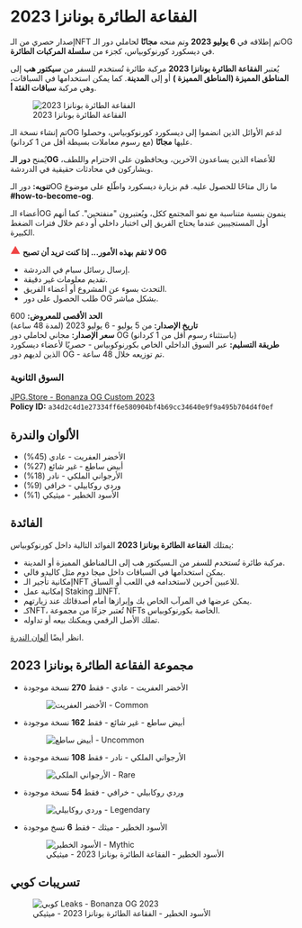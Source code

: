 # الفقاعة الطائرة بونانزا 2023  

إصدار حصري من الـNFT تم إطلاقه في **6 يوليو 2023** وتم منحه **مجانًا** لحاملي دور الـOG في ديسكورد كورنوكوبياس، كجزء من **سلسلة المركبات الطائرة**.  

يُعتبر **الفقاعة الطائرة بونانزا 2023** مركبة طائرة تُستخدم للسفر من **سيكتور هب** إلى **المناطق المميزة (المناطق المميزة )** أو إلى **المدينة**. كما يمكن استخدامها في السباقات، وهي مركبة **سباقات الفئة أ**.  

<figure className="img-center">
  <img src="/images/nfts/bubblejett/hero.avif" alt="الفقاعة الطائرة بونانزا 2023" />
  <figcaption>الفقاعة الطائرة بونانزا 2023</figcaption>
</figure>  

تم إنشاء نسخة الـOG لدعم الأوائل الذين انضموا إلى ديسكورد كورنوكوبياس، وحصلوا عليها **مجانًا** (مع رسوم معاملات بسيطة أقل من 1 كردانو).  

يُمنح **دور الـOG** للأعضاء الذين يساعدون الآخرين، ويحافظون على الاحترام واللطف، ويشاركون في محادثات حقيقية في الدردشة.  

<div className="note-box success">
  <strong>تنويه:</strong> دور الـOG ما زال متاحًا للحصول عليه. قم بزيارة ديسكورد واطّلع على موضوع <b>#how-to-become-og</b>.
</div>  

أعضاء الـOG ينمون بنسبة متناسبة مع نمو المجتمع ككل، ويُعتبرون "منفتحين". كما أنهم أول المستجيبين عندما يحتاج الفريق إلى اختبار داخلي أو دعم خلال فترات الضغط الكبيرة.  

<div className="note-box danger">
  <span style={{display:'inline-flex',alignItems:'center',gap:'8px'}}> 
    <svg width="18" height="18" viewBox="0 0 24 24" fill="#ef4444" aria-hidden="true">
      <path d="M1 21h22L12 2 1 21zm12-3h-2v2h2v-2zm0-6h-2v5h2v-5z"/>
    </svg>
    <strong>لا تقم بهذه الأمور... إذا كنت تريد أن تصبح OG</strong>
  </span>
  <ul className="styled-list" style={{marginTop:'8px'}}>
    <li>إرسال رسائل سبام في الدردشة.</li>
    <li>تقديم معلومات غير دقيقة.</li>
    <li>التحدث بسوء عن المشروع أو أعضاء الفريق.</li>
    <li>طلب الحصول على دور OG بشكل مباشر.</li>
  </ul>
</div>  

**الحد الأقصى للمعروض:** 600  
**تاريخ الإصدار:** من 5 يوليو - 6 يوليو 2023 (لمدة 48 ساعة)  
**سعر الإصدار:** مجاني لحاملي دور OG (باستثناء رسوم أقل من 1 كردانو)  
**طريقة التسليم:** عبر السوق الداخلي الخاص بكورنوكوبياس - حصريًا لأعضاء ديسكورد الذين لديهم دور OG - تم توزيعه خلال 48 ساعة.  

### السوق الثانوية  
<a href="https://www.jpg.store/collection/cornuكوبيas-bubblejett-bonanza-og-custom-2023" target="_blank" rel="noopener noreferrer">
  JPG.Store - Bonanza OG Custom 2023
</a>  

<div className="note-box success">
  <strong>Policy ID:</strong> <code>a34d2c4d1e27334ff6e580904bf4b69cc34640e9f9a495b704d4f0ef</code>
</div>  

## الألوان والندرة  

<ul className="styled-list">
  <li><span className="rarity-common">الأخضر العفريت - عادي</span> (45%)</li>
  <li><span className="rarity-uncommon">أبيض ساطع - غير شائع</span> (27%)</li>
  <li><span className="rarity-rare">الأرجواني الملكي - نادر</span> (18%)</li>
  <li><span className="rarity-legendary">وردي روكابيلي - خرافي</span> (9%)</li>
  <li><span className="rarity-mythic">الأسود الخطير - ميثيكي</span> (1%)</li>
</ul>  

## الفائدة  

يمتلك **الفقاعة الطائرة بونانزا 2023** الفوائد التالية داخل كورنوكوبياس:  

<ul className="styled-list">
  <li>مركبة طائرة تُستخدم للسفر من الـسيكتور هب إلى الـالمناطق المميزة  أو المدينة.</li>
  <li>يمكن استخدامها في السباقات داخل ميجا دوم مثل كاليدو فالي.</li>
  <li>إمكانية تأجير الـNFT للاعبين آخرين لاستخدامه في اللعب أو السباق.</li>
  <li>إمكانية عمل Staking للـNFT.</li>
  <li>يمكن عرضها في المرآب الخاص بك وإبرازها أمام أصدقائك عند زيارتهم.</li>
  <li>كـNFT، تُعتبر جزءًا من مجموعة NFTs الخاصة بكورنوكوبياس.</li>
  <li>تملك الأصل الرقمي ويمكنك بيعه أو تداوله.</li>
</ul>  

<p className="rm-note">انظر أيضًا <a href="/blockchain/nfts#rarities-formatting">ألوان الندرة</a>.</p>  

## مجموعة الفقاعة الطائرة بونانزا 2023  

- الأخضر العفريت - عادي - فقط **270** نسخة موجودة  
  <figure className="img-center">
    <img src="/images/nfts/bubblejett/gremlin-green.avif" alt="الأخضر العفريت - Common" />
  </figure>  

- أبيض ساطع - غير شائع - فقط **162** نسخة موجودة  
  <figure className="img-center">
    <img src="/images/nfts/bubblejett/bright-white.avif" alt="أبيض ساطع - Uncommon" />
  </figure>  

- الأرجواني الملكي - نادر - فقط **108** نسخة موجودة  
  <figure className="img-center">
    <img src="/images/nfts/bubblejett/royal-purple.avif" alt="الأرجواني الملكي - Rare" />
  </figure>  

- وردي روكابيلي - خرافي - فقط **54** نسخة موجودة  
  <figure className="img-center">
    <img src="/images/nfts/bubblejett/rockabilly-pink.avif" alt="وردي روكابيلي - Legendary" />
  </figure>  

- الأسود الخطير - ميثك - فقط **6** نسخ موجودة  
  <figure className="img-center">
    <img src="/images/nfts/bubblejett/serious-black.avif" alt="الأسود الخطير - Mythic" />
    <figcaption>الأسود الخطير - الفقاعة الطائرة بونانزا 2023 - ميثيكي</figcaption>
  </figure>  

## تسريبات كوبي  

<figure className="img-center">
  <img src="/images/nfts/bubblejett/leak-1.avif" alt="كوبي Leaks - Bonanza OG 2023" />
  <figcaption>الأسود الخطير - الفقاعة الطائرة بونانزا 2023 - ميثيكي</figcaption>
</figure>  
